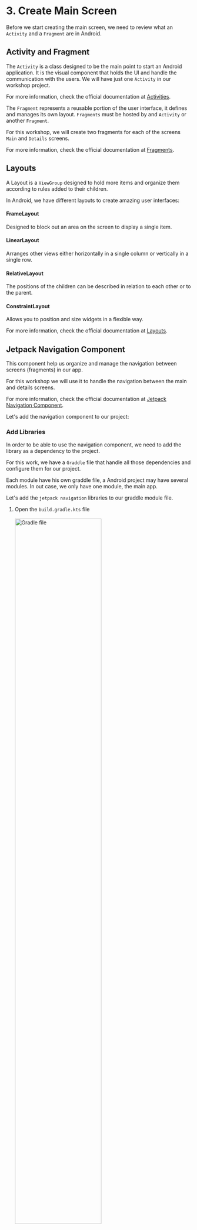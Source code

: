 # 3. Create Main Screen

Before we start creating the main screen, we need to review what an `Activity` and a `Fragment` are in Android.

## Activity and Fragment

The `Activity` is a class designed to be the main point to start an Android application. It is the visual component that holds the UI and handle the communication with the users. We will have just one `Activity` in our workshop project.

For more information, check the official documentation at <a href="https://developer.android.com/guide/components/activities/intro-activities" target="_blank">Activities</a>.

The `Fragment` represents a reusable portion of the user interface, it defines and manages its own layout. `Fragments` must be hosted by and `Activity` or another `Fragment`. 

For this workshop, we will create two fragments for each of the screens `Main` and `Details` screens.

For more information, check the official documentation at <a href="https://developer.android.com/guide/fragments" target="_blank">Fragments</a>.

## Layouts

A Layout is a `ViewGroup` designed to hold more items and organize them according to rules added to their children.

In Android, we have different layouts to create amazing user interfaces:

#### FrameLayout

Designed to block out an area on the screen to display a single item.

#### LinearLayout

Arranges other views either horizontally in a single column or vertically in a single row.

#### RelativeLayout

The positions of the children can be described in relation to each other or to the parent.

#### ConstraintLayout

Allows you to position and size widgets in a flexible way.

For more information, check the official documentation at <a href="https://developer.android.com/develop/ui/views/layout/declaring-layout" target="_blank">Layouts</a>.

## Jetpack Navigation Component

This component help us organize and manage the navigation between screens (fragments) in our app.

For this workshop we will use it to handle the navigation between the main and details screens.

For more information, check the official documentation at <a href="https://developer.android.com/guide/navigation" target="_blank">Jetpack Navigation Component</a>.

Let's add the navigation component to our project:

### Add Libraries

In order to be able to use the navigation component, we need to add the library as a dependency to the project. 

For this work, we have a `Graddle` file that handle all those dependencies and configure them for our project.

Each module have his own graddle file, a Android project may have several modules. In out case, we only have one module, the main app.

Let's add the `jetpack navigation` libraries to our graddle module file.

1. Open the `build.gradle.kts` file
    <br/>
    <br/>
    <img src="images/25-image.png" width="70%" alt="Gradle file"/>
    <br/>

1. Add these three lines of code inside the `dependencies` section, right before `testImplementation(..)`

    ```kotlin
    dependencies {
        ...

        // Navigation
        implementation("androidx.navigation:navigation-fragment-ktx:2.7.7")
        implementation("androidx.navigation:navigation-ui-ktx:2.7.7")

        testImplementation(libs.junit)
        ...
    }
    ```

1. Now, we need to sync gradle dependencies, it will download required libraries (source coee) and sync the project with them. Use the `Sync Now` button at the top right of the gradle file editor
    <br/>
    <br/>
    <img src="images/26-image.png" width="50%" alt="Sync gradle"/>
    <br/>

### Navigation Graph

It is an XML resource that contains all navigation-related information in one centralized location. 

This includes all of the individual content areas within your app, called destinations, as well as the possible paths that a user can take through your app.

We will create two destinations in our navigation graph, for now, let's add the main screen, later we will add the details screen.

1. Create new `navigation` folder into `resources (res folder)`
    <br/>
    <br/>
    <img src="images/4-image.png" width="50%"  alt="navigation folder"/>
    <br/>

1. Create new `navigation resource` file into the `navigation` folder and name it `nav_graph`
    <br/>
    <br/>
    <img src="images/5-image.png" width="80%"  alt="new project screen properties"/>
    <br/>
    <br/>
    <img src="images/6-image.png" width="80%"  alt="new project screen properties"/>
    <br/>

### NavHost

It is an empty container that displays destinations from your navigation graph. 

The `Navigation` component contains a default `NavHost` implementation, `NavHostFragment`, that displays fragment destinations.

Let's add the nav host for our project:

1. The main `Activity` of the project is named `MainActivity`, the layout for this activity is `activity_main.xml`.

    To setup the `NavHost`, open `activity_main.xml` that is located at the folder `res/layout/activity_main.xml`
    <br/>
    <br/>
    <img src="images/27-image.png" width="60%"  alt="activity layout location"/>
    <br/>

1. Open that file and in the right side, select to `split` the `code` and `layout` of the xml. That will let you see the code and the design at the same time.

    Right now you should see the `Hello World` text view at the center of the screen.
    <br/>
    <br/>
    <img src="images/28-image.png" width="80%"  alt="activity layout location"/>
    <br/>

1. Now, let's set the activity main entry point a `FragmentContainerView`, and associate it with the `nav graph` that we already created.

    That means the application will use the `nav_graph` we created as the main source of navigation of the app.

    Any fragment the app will manipulate, should be inside the `nav_graph` file.
    
    Let's replace the `TextView` with this code:

    ```xml
    <androidx.fragment.app.FragmentContainerView
        android:id="@+id/nav_host_fragment"
        android:name="androidx.navigation.fragment.NavHostFragment"
        android:layout_width="0dp"
        android:layout_height="0dp"
        app:defaultNavHost="true"
        app:layout_constraintBottom_toBottomOf="parent"
        app:layout_constraintLeft_toLeftOf="parent"
        app:layout_constraintRight_toRightOf="parent"
        app:layout_constraintTop_toTopOf="parent"
        app:navGraph="@navigation/nav_graph" />
    ```

### NavController

It is an object that manages app navigation within a `NavHost`. The `NavController` orchestrates the swapping of destination content in the `NavHost` as users move throughout your app.

Let's add the first `Fragment` to the project, the `Main Screen`:

1. Create new `package` with the name `com.gorillalogic.workshoplayout.home`:
    <br/>
    <br/>
    <img src="images/7-image.png" width="80%"  alt="new package"/>
    <br/>
    <br/>
    <img src="images/29-image.png" width="50%"  alt="new package home"/>
    <br/>

1. Inside the new `home package`, create a new `blank fragment` and set the name to `HomeScreenFragment`:
    <br/>
    <br/>
    <img src="images/8-image.png" width="80%"  alt="new  blank fragment"/>
    <br/>
    <br/>
    <img src="images/9-image.png" width="80%"  alt="new fragment"/>
    <br/>
    
    As you can see, you will create two new files: 
    - `HomeScreenFragment.kt`: This contains all the kotlin source code, and is responsible to handle the life cycle of the fragment and to inflate the UI.
    - `fragment_home_screen.xml`: This file contains the design of the fragment. This file is used by the fragment to present the UI to the user and interact with him.

1. Now, open the source code file `HomeScreenFragment.kt` and replace the contents of it with the next code.

    It is simply overriding the `onCreatedView` method to `inflate` the layout and assign it as the view of the `Fragment`

    ```kotlin
    package com.gorillalogic.workshoplayout.home

    import android.os.Bundle
    import android.view.LayoutInflater
    import android.view.View
    import android.view.ViewGroup
    import androidx.fragment.app.Fragment
    import com.gorillalogic.workshoplayout.R

    class HomeScreenFragment : Fragment() {

        override fun onCreateView(
            inflater: LayoutInflater,
            container: ViewGroup?,
            savedInstanceState: Bundle?
        ): View? {
            // Inflate the layout for this fragment
            return inflater.inflate(
                R.layout.fragment_home_screen, container, false
            )
        }
    }
    ```

1. Now we need to add the new `main screen` to the `nav_graph` so the application knows what is the main destination to show first.
    Open `nav_graph.xml` from the navigation folder and select to add a `new destination`, the button is located at the top left:
    <br/>
    <br/>
    <img src="images/30-image.png" width="60%"  alt="new destination"/>
    <br/>

1. Now select the `fragment_home_screen` from the list of destinations:
    <br/>
    <br/>
    <img src="images/31-image.png" width="60%"  alt="select destination"/>
    <br/>

1. Make sure to set the `fragment_home_screen` as the start destination using the `home` icon button at the top, next to the `new destination` button
    <br/>
    <br/>
    <img src="images/32-image.png" width="60%"  alt="select destination"/>
    <br/>

1. At the end, the `nav_graph` design should looks like this:
    <br/>
    <br/>
    <img src="images/33-image.png" width="80%"  alt="select destination"/>
    <br/>

1. Run and test the application, you should see no errors and the default `Hello black fragment` on the screen.

## RecyclerView

`RecyclerView` is a class that help us to create and handle a list of data, it dynamically creates the elements when they're needed, making it very efficient and scalable.

For more information, check the official documentation at <a href="https://developer.android.com/develop/ui/views/layout/recyclerview" target="_blank">RecyclerView</a>. 

We will use a `RecyclerView` in our main fragment to show the list of items.

### ViewHolder

Each individual element in the list is defined by a `view holder` object. When the `view holder` is created, it doesn’t have any data associated with it. 

The `RecyclerView` binds the data to the `view holder` once it is created or reused.
You define the `view holder` by extending `RecyclerView.ViewHolder`.

We will start by creating the view holder for the items in the list:

1. First, we need to import the images that represent each one of the items to the project.

    Download and extract the contents of the <a href="images.zip" target="_blank">images.zip</a> file. 

    Copy the six images into the `res/drawable` folder in the project:
    <br/>
    <br/>
    <img src="images/10-image.png" width="70%" alt="import images"/>
    <br/>

1. Select refactor in the popup alert that appears:
    <br/>
    <br/>
    <img src="images/34-image.png" width="70%" alt="refactor images"/>
    <br/>

1. You should now have the six new images into the drawable folder:
    <br/>
    <br/>
    <img src="images/35-image.png" width="70%" alt="images into drawable folder"/>
    <br/>

1. Each one of the items, require a layout for the UI. Let's create a new `Layout Resource File` for the home list item into the `layout` folder:
    <br/>
    <br/>
    <img src="images/11-image.png" width="80%" alt="new layout resource file"/>
    <br/>

1. Set the name to `home_item`, leave the rest as it is and select `OK`:
    <br/>
    <br/>
    <img src="images/12-image.png" width="80%" alt="new layout resource file"/>
    <br/>

1. Replace the contents of the `home_item.xml` file with the next `xml`.

    Remember to select `Split` from the top right options of the editor to see the `xml source code` next to the `preview` <img src="images/36-image.png" width="60" alt="split xml view"/>

    ```xml
    <?xml version="1.0" encoding="utf-8"?>
    <LinearLayout xmlns:android="http://schemas.android.com/apk/res/android"
        xmlns:tools="http://schemas.android.com/tools"
        android:layout_width="match_parent"
        android:layout_height="wrap_content"
        android:layout_marginHorizontal="16dp"
        android:layout_marginVertical="4dp"
        android:orientation="vertical">

        <LinearLayout
            android:layout_width="match_parent"
            android:layout_height="wrap_content"
            android:orientation="horizontal">

            <ImageView
                android:id="@+id/item_image"
                android:layout_width="100dp"
                android:layout_height="87dp"
                android:layout_gravity="center_vertical"
                tools:src="@drawable/annual_education_bonus" />

            <LinearLayout
                android:layout_width="wrap_content"
                android:layout_height="wrap_content"
                android:orientation="vertical">

                <TextView
                    android:id="@+id/item_title"
                    android:layout_width="wrap_content"
                    android:layout_height="wrap_content"
                    android:layout_marginHorizontal="8dp"
                    android:textAppearance="?attr/textAppearanceHeadline5"
                    tools:text="Annual education bonus" />

                <TextView
                    android:id="@+id/item_description"
                    android:layout_width="wrap_content"
                    android:layout_height="wrap_content"
                    android:layout_marginHorizontal="8dp"
                    android:textAppearance="?attr/textAppearanceBody1"
                    tools:text="Support your growth in your field with a $1,000 USD annual education benefit that can be used for courses, books, and conferences." />

            </LinearLayout>

        </LinearLayout>

        <com.google.android.material.divider.MaterialDivider
            android:layout_width="match_parent"
            android:layout_height="1dp"
            android:layout_marginTop="4dp" />

    </LinearLayout>
    ```

    This `xml` creates the design for each of the items, you can see it defines the `image` with a reference of the `ImageView` and the `title` and `description` using `TextView`.

    It also set an id for each of the three elements: `item_image`, `item_title` and `item_description`, you will use them later to set the data.
    
    Is important to notice the `tools` namespace set default values for the `image`, `title` and `description` for testing porposes only, when you run the app, those values are ignored.
    
    Also, the design relies on `LinearLayout` to organize the items in the screen. At the end it should looks like:
    <br/>
    <br/>
    <img src="images/37-image.png" width="60%" alt="new layout resource file"/>
    <br/>

1. Let's add the list in the home screen. Open `fragment_home_screen.xml`, add the app `namespace` to be able to add constraints to the layout: 

    ```kotlin
    xmlns:app="http://schemas.android.com/apk/res-auto"
    ```

1. Now, replace the `TextView` implementation with this code:
    
    ```xml
    <androidx.recyclerview.widget.RecyclerView
        android:id="@+id/clients_recycler_view"
        android:layout_width="match_parent"
        android:layout_height="match_parent"
        android:scrollbars="vertical"
        app:layoutManager="androidx.recyclerview.widget.LinearLayoutManager"
        app:layout_constraintBottom_toBottomOf="parent"
        app:layout_constraintEnd_toEndOf="parent"
        app:layout_constraintStart_toStartOf="parent"
        app:layout_constraintTop_toTopOf="parent"
        tools:itemCount="20"
        tools:listitem="@layout/home_item" />
    ```

    We are setting the id of the recycler view instance to `clients_recycler_view`, you will use it later.

    Also, we are using the `tools` namespace to set the `itemCount="20"` and `listitem`, this will show 20 instances of the home_item in the preview:
    <br/>
    <br/>
    <img src="images/13-image.png" width="50%" alt="list items preview"/>
    <br/>

### Adapter

The `RecyclerView` requests views, and binds the views to their respective data by calling methods in the `Adapter`. You define the `Adapter` by extending `RecyclerView.Adapter`.

Let's add the `Adapter` for the home screen:

1. Create new package and name it `model`:
    <br/>
    <br/>
    <img src="images/14-image.png" width="50%"  alt="new model package"/>
    <br/>

1. Inside the new `model` package, create a new `data class` with the name `ItemModel`:
    <br/>
    <br/>
    <img src="images/15-image.png" width="50%"  alt="new model class"/>
    <br/>

1. Replace the content of the new `ItemModel` class with this code:

    ```kotlin
    package com.gorillalogic.workshoplayout.model

    data class ItemModel(
        val imageResourceId: Int,
        val titleId: Int,
        val descriptionId: Int
    )
    ```

    This class holds the data for each of the items in the home list (image, title and description). As you can see, the data is storing integers, instead of an actual image or strings. 

    Those integers, are references to the resources in the bundle of the application. The images are stored into the drawable folder, and are accessed using `R.drawable.`. To access the strings, you can use `R.strings.`

    This is useful for our project because we will use mock data to fill those values, and the mock data will be stored in the strings and drawable files.

1. To add the title and description of the items, open the strings resource file at `res/values/strings.xml`.

    Inside the `<resources>` node, replace the placeholder:
    
    ```xml
    <!-- TODO: Remove or change this placeholder text -->
    <string name="hello_blank_fragment">Hello blank fragment</string>
    ```
     
     With the titles and descriptions:
    
    ```xml
    <!-- Title data -->
    <string name="title_private_healthcare">PRIVATE HEALTHCARE</string>
    <string name="title_work_anywhere">WORK ANYWHERE</string>
    <string name="title_gorilla_logic_culture">GORILLA LOGIC CULTURE</string>
    <string name="title_professional_development">PROFESSIONAL DEVELOPMENT</string>
    <string name="title_learn">LEARN</string>
    <string name="title_annual_education_bonus">ANNUAL EDUCATION BONUS</string>

    <!-- Description data -->
    <string name="desc_private_healthcare">Take advantage of competitive private healthcare and life insurance offerings.</string>
    <string name="desc_work_anywhere">Work anywhere in your country of hire with our flexible Remote Work Policy.</string>
    <string name="desc_gorilla_logic_culture">Join a well-established culture, where there’s a place for everyone to connect regardless of their interests.</string>
    <string name="desc_professional_development">Feed your curious brain with professional development opportunities including Workshops, Bootcamps, and Udemy training.</string>
    <string name="desc_learn">Work with talented individuals on complex projects while sharing your knowledge and building your personal brand via blog posts, Lunch and Learns, and Tech Talks.</string>
    <string name="desc_annual_education_bonus">Support your growth in your field with a $1,000 USD annual education benefit that can be used for courses, books, and conferences.</string>
    ```

1. Come back to the `ItemModel` we will add a `companion object` to it.

    A `Companion object` is an object declaration inside a class, it is helpful to create `static` properties and variables that belongs to the class instead of the `instances` of that class.

    In our case, we are creating a `static` function named `randomItems()`, this function will return a list of items with title, description and image generated randomly.

    We are also adding a `private property` to the class named `randomItem`, it will create and return the random item used by the `randomItems` function.

    ```kotlin
    package com.gorillalogic.workshoplayout.model

    import com.gorillalogic.workshoplayout.R

    data class ItemModel(
        val imageResourceId: Int,
        val titleId: Int,
        val descriptionId: Int
    ) {
        //region - Companion object
        companion object {
            /**
             * Make a list of ItemModel instances generated at random
             * @param count list size
             * @return list of random ItemsModel instances
             */
            fun randomItems(count: Int = 10): List<ItemModel> {
                val list = mutableListOf<ItemModel>()
                for (i in 1..count) {
                    list.add(randomItem)
                }
                return list
            }

            /**
             * Generate a random ItemModel instance
             */
            private val randomItem: ItemModel
                get() {
                    val images = listOf(
                        R.drawable.annual_education_bonus,
                        R.drawable.work_from_anywhere,
                        R.drawable.gorilla_log_culture,
                        R.drawable.professional_development,
                        R.drawable.learn,
                        R.drawable.annual_education_bonus
                    )
                    val titles = listOf(
                        R.string.title_private_healthcare,
                        R.string.title_work_anywhere,
                        R.string.title_gorilla_logic_culture,
                        R.string.title_professional_development,
                        R.string.title_learn,
                        R.string.title_annual_education_bonus
                    )
                    val descriptions = listOf(
                        R.string.desc_private_healthcare,
                        R.string.desc_work_anywhere,
                        R.string.desc_gorilla_logic_culture,
                        R.string.desc_professional_development,
                        R.string.desc_learn,
                        R.string.desc_annual_education_bonus
                    )
                    return ItemModel(
                        images.random(),
                        titles.random(),
                        descriptions.random()
                    )
                }
            //endregion
        }
    }
    ```

1. Now, let's create the Adapter for the list, inside the `home` package create a new `Kotlin` class and with the name `HomeAdapter`:
    <br/>
    <br/>
    <img src="images/16-image.png" width="80%"  alt="new home adapter class"/>
    <br/>
    <br/>
    <img src="images/38-image.png" width="50%"  alt="new home adapter class"/>
    <br/>

1. Replace the content of the new class file with this code:

    ```kotlin
    package com.gorillalogic.workshoplayout.home

    import androidx.recyclerview.widget.ListAdapter
    import androidx.recyclerview.widget.RecyclerView
    import com.gorillalogic.workshoplayout.model.ItemModel

    class HomeAdapter(private val listener: (ItemModel) -> Unit) :
        ListAdapter<ItemModel, RecyclerView.ViewHolder>(HomeAdapterDiffCallback)
    ```

    Let's explain a bit what we are doing here:
    - We are passing a `listener` as parameter that will be called when some of the items in the list is selected.
    - We are making the `HomeAdapter` extends the `ListAdapter` class. Implementing the `ItemModel` as the object handled by the adapter and a `diffcallback` used to create or reuse items, more on this later.

1. Now, let's add the `view holder` class definition for the items inside the `HomeAdapter` class. Add this code right below the `HomeAdapter` class declaration:

    ```kotlin
    {
        //region - View Holder
        class HomeItemViewHolder(private var parent: View) : RecyclerView.ViewHolder(parent) {

            // Get reference to UI views
            private val itemImageView: ImageView = parent.findViewById(R.id.item_image)
            private val itemTitleView: TextView = parent.findViewById(R.id.item_title)
            private val descriptionView: TextView = parent.findViewById(R.id.item_description)

            // Bind data with views
            fun bind(item: ItemModel, listener: (ItemModel) -> Unit) {
                parent.setOnClickListener { listener(item) }
                itemImageView.setImageResource(item.imageResourceId)
                itemTitleView.setText(item.titleId)
                descriptionView.setText(item.descriptionId)
            }
        }
        //endregion
    }
    ```

    Also add these imports at the top of the class:

    ```kotlin
    import android.view.View
    import android.widget.ImageView
    import android.widget.TextView
    import com.gorillalogic.workshoplayout.model.ItemModel
    ```

    Ok, let's see what we are doing here:
    - First we create the `ViewHolder` for our `ItemModel` named `HomeItemViewHolder`. 
    - The view holder gets a `parent view` parameter, it is the reference of the `home_item.xml` layout inflated.
    - Then, we create three private variables (`itemImageView`, `itemTitleView` and `descriptionView`). They will store the references of the UI elements taken from the layout using the function `findViewById`.
    - Finally we create the `bind` function that will fill the UI elements with the data passed by parameter in the `ItemModel`. 
    - The `bind` function also get the `listener` the app will call everytime the user selects an item from the list.

1. Now let's add the `ListAdapter` implementation inside the `HomeAdapter` class right below the `View Holder` implementation:
    
    ```kotlin
    //region - ListAdapter implementation
    override fun onCreateViewHolder(parent: ViewGroup, viewType: Int): RecyclerView.ViewHolder {
        val itemView = LayoutInflater
            .from(parent.context)
            .inflate(R.layout.home_item, parent, false)
        return HomeItemViewHolder(itemView)
    }

    override fun onBindViewHolder(holder: RecyclerView.ViewHolder, position: Int) {
        val itemData = getItem(position)
        (holder as HomeItemViewHolder).bind(itemData, listener)
    }
    //endregion
    ```

    Also add these imports at the top of the class:

    ```kotlin
    import android.view.ViewGroup
    import android.view.LayoutInflater
    ```

    Here we are `overriding` two methods of the `ListAdapter`:
     - `onCreateViewHolder` is called when the adapter needs a new item for the list, as you can see we inflate the layout `R.layout.home_item` and use it to create a `HomeItemViewHolder` reference.
     - `onBindViewHolder` is called when the adapter needs to fill the view holder with the data. As you can see we are getting the item data and calling the `bind` function we created before in the `HomeItemViewHolder`

1. Finally, we need to add the `DiffCallback` implementation inside the `Adapter` class:
    
    ```kotlin
    //region - Companion DiffCallback implementation
    companion object HomeAdapterDiffCallback : DiffUtil.ItemCallback<ItemModel>() {

        override fun areItemsTheSame(oldItem: ItemModel, newItem: ItemModel): Boolean {
            return oldItem.imageResourceId == newItem.imageResourceId &&
                   oldItem.titleId == newItem.titleId &&
                   oldItem.descriptionId == newItem.descriptionId
        }

        override fun areContentsTheSame(oldItem: ItemModel, newItem: ItemModel): Boolean {
            return oldItem.imageResourceId == newItem.imageResourceId &&
                   oldItem.titleId == newItem.titleId &&
                   oldItem.descriptionId == newItem.descriptionId
        }
    }
    //endregion
    ```

    Also add these imports at the top of the class:

    ```kotlin
    import androidx.recyclerview.widget.DiffUtil
    ```

    This implementation will be used by the adapter to determinate if an item needs to be created from scratch or reused.

    The Adapter is ready, that was a lot of work!

### Implement Adapter in Home Screen

1. Open the fragment `HomeScreenFragment.kt` and replace content of the `onCreateView` method with this code:

    ```kotlin
    // Inflate the layout for this fragment
    val fragmentView = inflater.inflate(
        R.layout.fragment_home_screen, container, false
    )
    // Get recycler view reference
    val recyclerView = fragmentView.findViewById<RecyclerView>(
        R.id.clients_recycler_view
    )
    // Add listener to react when the items are selected
    recyclerView.adapter = HomeAdapter {
        Log.d("HomeScreenFragment", "Item Selected ${getString(it.titleId)}")
    }
    return fragmentView
    ```

    Also add these imports at the top of the file:
    
    ```kotlin
    import android.util.Log
    import androidx.recyclerview.widget.RecyclerView
    ```

1. In the same fragment file `HomeScreenFragment.kt`, add this method to setup the contents of the adapter:

    ```kotlin
    override fun onViewCreated(view: View, savedInstanceState: Bundle?) {
        val recyclerView = view.findViewById<RecyclerView>(
            R.id.clients_recycler_view
        )
        val adapter = recyclerView.adapter as HomeAdapter
        adapter.submitList(ItemModel.randomItems())
        recyclerView.adapter
    }
    ```

1. Run and test the application, you should be able to see the list of items and a message in `Logcat` when selecting any of them.

---

| [Previous: Environment preparation](environment-preparation.mdx) | [Next: View Model](view-model.mdx) |
| :- | :- |
